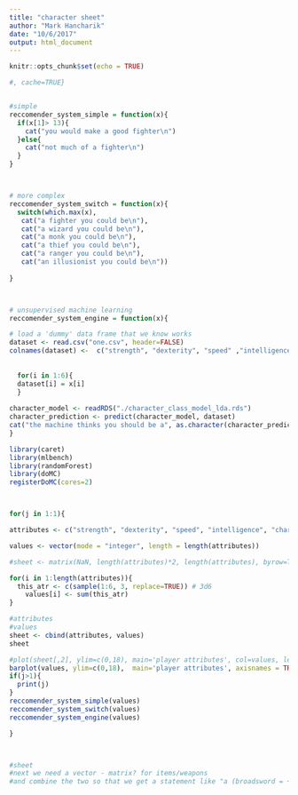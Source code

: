 ```yaml
---
title: "character sheet"
author: "Mark Hancharik"
date: "10/6/2017"
output: html_document
---
```


```r
knitr::opts_chunk$set(echo = TRUE)
```

```r
#, cache=TRUE}


#simple
reccomender_system_simple = function(x){
  if(x[1]> 13){
    cat("you would make a good fighter\n")
  }else{
    cat("not much of a fighter\n")
  }
}



# more complex
reccomender_system_switch = function(x){
  switch(which.max(x),
   cat("a fighter you could be\n"), 
   cat("a wizard you could be\n"), 
   cat("a monk you could be\n"), 
   cat("a thief you could be\n"), 
   cat("a ranger you could be\n"), 
   cat("an illusionist you could be\n"))
  
}



# unsupervised machine learning 
reccomender_system_engine = function(x){

# load a 'dummy' data frame that we know works   
dataset <- read.csv("one.csv", header=FALSE)
colnames(dataset) <-  c("strength", "dexterity", "speed" ,"intelligence","charisma","constitution","Class")
 
  
  for(i in 1:6){
  dataset[i] = x[i]
  }
  
character_model <- readRDS("./character_class_model_lda.rds")
character_prediction <- predict(character_model, dataset) 
cat("the machine thinks you should be a", as.character(character_prediction),"\n")  #as.character(final_predictions[1]),"\n")  
}

```




```r

library(caret)
library(mlbench)
library(randomForest)
library(doMC)
registerDoMC(cores=2) 



for(j in 1:1){

attributes <- c("strength", "dexterity", "speed", "intelligence", "charisma", "constitution")

values <- vector(mode = "integer", length = length(attributes))

#sheet <- matrix(NaN, length(attributes)*2, length(attributes), byrow=TRUE)

for(i in 1:length(attributes)){
  this_atr <- c(sample(1:6, 3, replace=TRUE)) # 3d6
    values[i] <- sum(this_atr)
}

#attributes
#values
sheet <- cbind(attributes, values)
sheet

#plot(sheet[,2], ylim=c(0,18), main='player attributes', col=values, legend = rownames(attributes), xlab = "attribute names")
barplot(values, ylim=c(0,18),  main='player attributes', axisnames = TRUE,  names.arg=attributes, cex.names=0.8)
if(j>1){
  print(j)
}
reccomender_system_simple(values)
reccomender_system_switch(values)
reccomender_system_engine(values)

}



#sheet
#next we need a vector - matrix? for items/weapons
#and combine the two so that we get a statement like "a (broadsword = +3 strength) will do (x) damage"
```

